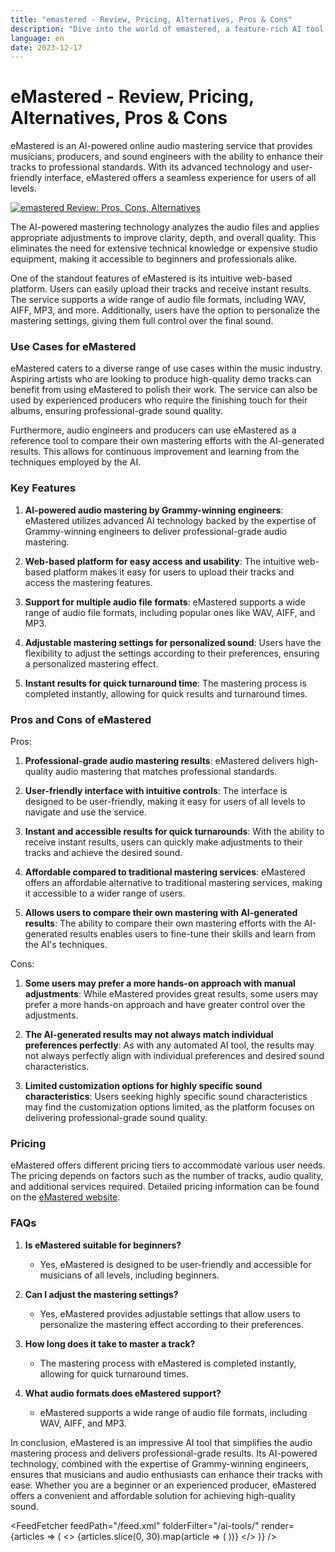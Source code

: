 ```yaml
---
title: "emastered - Review, Pricing, Alternatives, Pros & Cons"
description: "Dive into the world of emastered, a feature-rich AI tool. Learn about its features, pricing, and how it's making an impact. Don't miss out!"
language: en
date: 2023-12-17
---
```


# eMastered - Review, Pricing, Alternatives, Pros & Cons
        
eMastered is an AI-powered online audio mastering service that provides musicians, producers, and sound engineers with the ability to enhance their tracks to professional standards. With its advanced technology and user-friendly interface, eMastered offers a seamless experience for users of all levels.


<BlogHeader />


[![emastered Review: Pros, Cons, Alternatives](/ai-tools/emastered.png)](https://emastered.com/en)



The AI-powered mastering technology analyzes the audio files and applies appropriate adjustments to improve clarity, depth, and overall quality. This eliminates the need for extensive technical knowledge or expensive studio equipment, making it accessible to beginners and professionals alike. 

One of the standout features of eMastered is its intuitive web-based platform. Users can easily upload their tracks and receive instant results. The service supports a wide range of audio file formats, including WAV, AIFF, MP3, and more. Additionally, users have the option to personalize the mastering settings, giving them full control over the final sound.

### Use Cases for eMastered

eMastered caters to a diverse range of use cases within the music industry. Aspiring artists who are looking to produce high-quality demo tracks can benefit from using eMastered to polish their work. The service can also be used by experienced producers who require the finishing touch for their albums, ensuring professional-grade sound quality.

Furthermore, audio engineers and producers can use eMastered as a reference tool to compare their own mastering efforts with the AI-generated results. This allows for continuous improvement and learning from the techniques employed by the AI.

### Key Features

1. **AI-powered audio mastering by Grammy-winning engineers**: eMastered utilizes advanced AI technology backed by the expertise of Grammy-winning engineers to deliver professional-grade audio mastering.

2. **Web-based platform for easy access and usability**: The intuitive web-based platform makes it easy for users to upload their tracks and access the mastering features.

3. **Support for multiple audio file formats**: eMastered supports a wide range of audio file formats, including popular ones like WAV, AIFF, and MP3.

4. **Adjustable mastering settings for personalized sound**: Users have the flexibility to adjust the settings according to their preferences, ensuring a personalized mastering effect.

5. **Instant results for quick turnaround time**: The mastering process is completed instantly, allowing for quick results and turnaround times.

### Pros and Cons of eMastered

Pros:

1. **Professional-grade audio mastering results**: eMastered delivers high-quality audio mastering that matches professional standards.

2. **User-friendly interface with intuitive controls**: The interface is designed to be user-friendly, making it easy for users of all levels to navigate and use the service.

3. **Instant and accessible results for quick turnarounds**: With the ability to receive instant results, users can quickly make adjustments to their tracks and achieve the desired sound.

4. **Affordable compared to traditional mastering services**: eMastered offers an affordable alternative to traditional mastering services, making it accessible to a wider range of users.

5. **Allows users to compare their own mastering with AI-generated results**: The ability to compare their own mastering efforts with the AI-generated results enables users to fine-tune their skills and learn from the AI's techniques.

Cons:

1. **Some users may prefer a more hands-on approach with manual adjustments**: While eMastered provides great results, some users may prefer a more hands-on approach and have greater control over the adjustments.

2. **The AI-generated results may not always match individual preferences perfectly**: As with any automated AI tool, the results may not always perfectly align with individual preferences and desired sound characteristics.

3. **Limited customization options for highly specific sound characteristics**: Users seeking highly specific sound characteristics may find the customization options limited, as the platform focuses on delivering professional-grade sound quality.

### Pricing

eMastered offers different pricing tiers to accommodate various user needs. The pricing depends on factors such as the number of tracks, audio quality, and additional services required. Detailed pricing information can be found on the [eMastered website](https://emastered.com/en/pricing).

### FAQs

1. **Is eMastered suitable for beginners?**
   - Yes, eMastered is designed to be user-friendly and accessible for musicians of all levels, including beginners.

2. **Can I adjust the mastering settings?**
   - Yes, eMastered provides adjustable settings that allow users to personalize the mastering effect according to their preferences.

3. **How long does it take to master a track?**
   - The mastering process with eMastered is completed instantly, allowing for quick turnaround times.

4. **What audio formats does eMastered support?**
   - eMastered supports a wide range of audio file formats, including WAV, AIFF, and MP3.

In conclusion, eMastered is an impressive AI tool that simplifies the audio mastering process and delivers professional-grade results. Its AI-powered technology, combined with the expertise of Grammy-winning engineers, ensures that musicians and audio enthusiasts can enhance their tracks with ease. Whether you are a beginner or an experienced producer, eMastered offers a convenient and affordable solution for achieving high-quality sound.


<AdComponent />


<FeedFetcher feedPath="/feed.xml" folderFilter="/ai-tools/" render={articles => (
    <>
        <Cards>
            {articles.slice(0, 30).map(article => (
                <Card key={article.link} title={article.title} href={article.link} />
            ))}
        </Cards>
    </>
)} />

